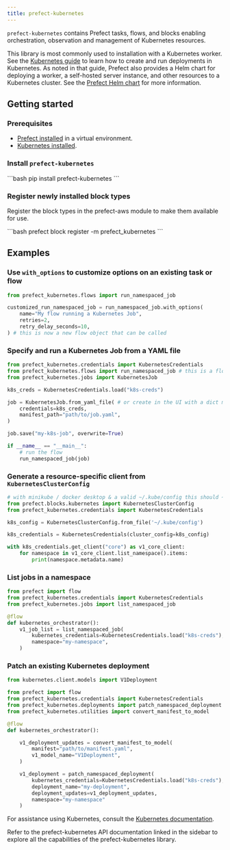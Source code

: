 ```yaml
---
title: prefect-kubernetes
---
```


`prefect-kubernetes` contains Prefect tasks, flows, and blocks enabling orchestration, observation and management of Kubernetes resources.

This library is most commonly used to installation with a Kubernetes worker. See the [Kubernetes guide](https://docs.prefect.io/latest/deploy/dynamic-infra/deploy-kubernetes/) to learn how to create and run deployments in Kubernetes.
As noted in that guide, Prefect also provides a Helm chart for deploying a worker, a self-hosted server instance, and other resources to a Kubernetes cluster. See the [Prefect Helm chart](https://github.com/PrefectHQ/prefect-helm) for more information.

## Getting started

### Prerequisites

- [Prefect installed](https://docs.prefect.io/latest/get-started/install/) in a virtual environment.
- [Kubernetes installed](https://kubernetes.io/).

### Install `prefect-kubernetes`

<div class="terminal">
```bash
 pip install prefect-kubernetes
 ```
 </div>

### Register newly installed block types

Register the block types in the prefect-aws module to make them available for use.

<div class="terminal">
```bash
prefect block register -m prefect_kubernetes
```
</div>

## Examples

### Use `with_options` to customize options on an existing task or flow

```python
from prefect_kubernetes.flows import run_namespaced_job

customized_run_namespaced_job = run_namespaced_job.with_options(
    name="My flow running a Kubernetes Job",
    retries=2,
    retry_delay_seconds=10,
) # this is now a new flow object that can be called
```

### Specify and run a Kubernetes Job from a YAML file

```python
from prefect_kubernetes.credentials import KubernetesCredentials
from prefect_kubernetes.flows import run_namespaced_job # this is a flow
from prefect_kubernetes.jobs import KubernetesJob

k8s_creds = KubernetesCredentials.load("k8s-creds")

job = KubernetesJob.from_yaml_file( # or create in the UI with a dict manifest
    credentials=k8s_creds,
    manifest_path="path/to/job.yaml",
)

job.save("my-k8s-job", overwrite=True)

if __name__ == "__main__":
    # run the flow
    run_namespaced_job(job)
```

### Generate a resource-specific client from `KubernetesClusterConfig`

```python
# with minikube / docker desktop & a valid ~/.kube/config this should ~just work~
from prefect.blocks.kubernetes import KubernetesClusterConfig
from prefect_kubernetes.credentials import KubernetesCredentials

k8s_config = KubernetesClusterConfig.from_file('~/.kube/config')

k8s_credentials = KubernetesCredentials(cluster_config=k8s_config)

with k8s_credentials.get_client("core") as v1_core_client:
    for namespace in v1_core_client.list_namespace().items:
        print(namespace.metadata.name)
```

### List jobs in a namespace

```python
from prefect import flow
from prefect_kubernetes.credentials import KubernetesCredentials
from prefect_kubernetes.jobs import list_namespaced_job

@flow
def kubernetes_orchestrator():
    v1_job_list = list_namespaced_job(
        kubernetes_credentials=KubernetesCredentials.load("k8s-creds"),
        namespace="my-namespace",
    )
```

### Patch an existing Kubernetes deployment

```python
from kubernetes.client.models import V1Deployment

from prefect import flow
from prefect_kubernetes.credentials import KubernetesCredentials
from prefect_kubernetes.deployments import patch_namespaced_deployment
from prefect_kubernetes.utilities import convert_manifest_to_model

@flow
def kubernetes_orchestrator():

    v1_deployment_updates = convert_manifest_to_model(
        manifest="path/to/manifest.yaml",
        v1_model_name="V1Deployment",
    )

    v1_deployment = patch_namespaced_deployment(
        kubernetes_credentials=KubernetesCredentials.load("k8s-creds"),
        deployment_name="my-deployment",
        deployment_updates=v1_deployment_updates,
        namespace="my-namespace"
    )
```

For assistance using Kubernetes, consult the [Kubernetes documentation](https://kubernetes.io/).

Refer to the prefect-kubernetes API documentation linked in the sidebar to explore all the capabilities of the prefect-kubernetes library.
